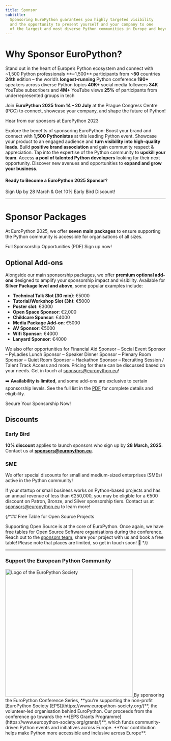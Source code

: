 ```yaml
---
title: Sponsor
subtitle:
  Sponsoring EuroPython guarantees you highly targeted visibility
  and the opportunity to present yourself and your company to one
  of the largest and most diverse Python communities in Europe and beyond.
---
```


# Why Sponsor EuroPython?
<span class="text-2xl font-bold text-center block">Stand out in the heart of Europe’s Python ecosystem and connect with ~1,500 Python professionals</span>
<HighlightCard>
      <HighlightItem>**~1,500** participants from **~50** countries</HighlightItem>
      <HighlightItem>**24th** edition – the world’s **longest-running** Python conference</HighlightItem>
      <HighlightItem>**190+** speakers across diverse Python topics</HighlightItem>
      <HighlightItem>**40K+** social media followers</HighlightItem>
      <HighlightItem>**34K** YouTube subscribers and **4M+** YouTube views</HighlightItem>
      <HighlightItem>**25%** of participants from underrepresented groups in tech</HighlightItem>
</HighlightCard>

Join **EuroPython 2025 from 14 – 20 July** at the Prague Congress Centre (PCC) to connect, showcase your company, and shape the future of Python!

<YouTube id="oW8FHL4PiuI" alt="Hear from our sponsors at EuroPython 2023" />
<figcaption>Hear from our sponsors at EuroPython 2023</figcaption>

Explore the benefits of sponsoring EuroPython:
<BenefitsList>
<BenefitItem icon="network" title="Brand Exposure">Boost your brand and connect with **1,500 Pythonistas** at this leading Python event.</BenefitItem>
<BenefitItem icon="target" title="Product Promotion">Showcase your product to an engaged audience and **turn visibility into high-quality leads**.</BenefitItem>
<BenefitItem icon="award" title="Community Support">Build **positive brand association** and gain community respect & appreciation.</BenefitItem>
<BenefitItem icon="transfer" title="Skill Boost">Tap into the expertise of the Python community to **upskill your team**.</BenefitItem>
<BenefitItem icon="headhunt" title="Talent Recruitment">Access **a pool of talented Python developers** looking for their next opportunity.</BenefitItem>
  <BenefitItem icon="rocket" title="New Business">Discover new avenues and opportunities to **expand and grow your business**.</BenefitItem>
</BenefitsList>

#### Ready to Become a EuroPython 2025 Sponsor?
<div class="text-center">

<ButtonLink url="https://forms.gle/T8da5sQbKn6BFsxH7">Sign Up by 28 March & Get 10% Early Bird Discount!</ButtonLink>

</div>


---
 # Sponsor Packages

At EuroPython 2025, we offer **seven main packages** to ensure
supporting the Python community is accessible for organisations of all sizes.

<div class="text-left [&>*]:mr-8 [&>*]:mb-2 mb-12">
<ButtonLink url="https://drive.google.com/file/d/1AGvH0w3fMLRvaNDa5VPCs78rtc4MnL6h/view?usp=sharing">Full Sponsorship Opportunities (PDF)</ButtonLink>
<ButtonLink url="https://forms.gle/T8da5sQbKn6BFsxH7">Sign up now!</ButtonLink>
</div>


<SponsorTiers signupLink="https://forms.gle/T8da5sQbKn6BFsxH7" />

## Optional Add-ons

Alongside our main sponsorship packages, we offer **premium optional add-ons**
designed to amplify your sponsorship impact and visibility.
Available for **Silver Package level and above**, some popular examples include:

- **Technical Talk Slot (30 min)**: €5000
- **Tutorial/Workshop Slot (3h)**: €5000
- **Poster slot**: €3000
- **Open Space Sponsor**: €2,000
- **Childcare Sponsor**: €4000
- **Media Package Add-on**: €5000
- **AV Sponsor**: €5000
- **Wifi Sponsor**: €4000
- **Lanyard Sponsor**: €4000

We also offer opportunities for
<span class="font-semibold">Financial Aid Sponsor</span> –
<span class="font-semibold">Social Event Sponsor</span> –
<span class="font-semibold">PyLadies Lunch Sponsor</span> –
<span class="font-semibold">Speaker Dinner Sponsor</span> –
<span class="font-semibold">Plenary Room Sponsor</span> –
<span class="font-semibold">Quiet Room Sponsor</span> –
<span class="font-semibold">Hackathon Sponsor</span> –
<span class="font-semibold">Recruiting Session / Talent Track Access</span> and more. Pricing for these can be discussed based on your needs. Get in touch at sponsors@europython.eu!

➡️ **Availability is limited**, and some add-ons are exclusive to certain sponsorship levels.
See the full list in the [PDF](https://drive.google.com/file/d/1AGvH0w3fMLRvaNDa5VPCs78rtc4MnL6h/view?usp=sharing) for complete details and eligibility.

<div class="text-center">
<ButtonLink url="https://forms.gle/T8da5sQbKn6BFsxH7">Secure Your Sponsorship Now!</ButtonLink>
</div>

## Discounts

### Early Bird

**10% discount** applies to launch sponsors who sign up by **28 March, 2025**.
Contact us at **sponsors@europython.eu**.

### SME

We offer special discounts for small and medium-sized enterprises (SMEs) active in the Python community!

If your startup or small business works on Python-based projects and has an annual revenue of less than
€250,000, you may be eligible for a €500 discount on Patron, Bronze, and Silver sponsorship tiers.
Contact us at sponsors@europython.eu to learn more!

{/*## Free Table for Open Source Projects

Supporting Open Source is at the core of EuroPython. Once again, we have free
tables for Open Source Software organisations during the conference. Reach out to the
[sponsors team](mailto:sponsors@europython.eu), share your project with us and
book a free table! Please note that places are limited, so get in touch soon! 🐍
*/}

---
### Support the European Python Community
  <a href="https://www.europython-society.org/" target="_blank">
    <img src="/img/eps-logo.png" alt="Logo of the EuroPython Society"   width="400"/>
  </a>
By sponsoring the EuroPython Conference Series, **you're supporting the non-profit [EuroPython Society (EPS)](https://www.europython-society.org/)**,
the volunteer-led organisation behind EuroPython. Our proceeds from the conference go towards the **[EPS Grants Programme](https://www.europython-society.org/grants/)**,
which funds community-driven Python events and initiatives across Europe. **Your contribution helps make Python more accessible and inclusive across Europe**.
